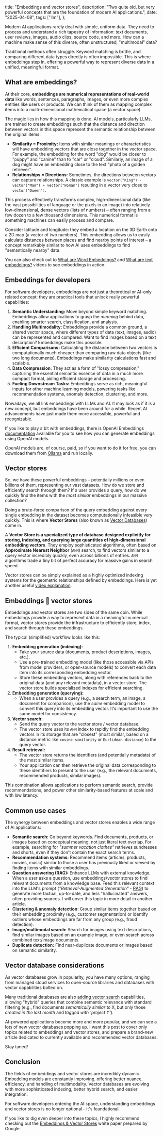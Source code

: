   title: "Embeddings and vector stores",
  description:
    "Two quite old, but very powerful concepts that are the foundation of modern AI applications.",
  date: "2025-04-08",
  tags: ["llm"],
};

Modern AI applications rarely deal with simple, uniform data. They need to process and understand a rich tapestry of information: text documents, user reviews, images, audio clips, source code, and more. How can a machine make sense of this diverse, often unstructured, "multimodal" data?

Traditional methods often struggle. Keyword matching is brittle, and comparing different data types directly is often impossible. This is where embeddings step in, offering a powerful way to represent diverse data in a unified, meaningful format.

## What are embeddings?

At their core, **embeddings are numerical representations of real-world data** like words, sentences, paragraphs, images, or even more complex entities like users or products. We can think of them as mapping complex items into a multi-dimensional mathematical space (a vector space).

The magic lies in how this mapping is done. AI models, particularly LLMs, are trained to create embeddings such that the distance and direction between vectors in this space represent the semantic relationship between the original items.

- **Similarity = Proximity:** Items with similar meanings or characteristics will have embedding vectors that are close together in the vector space. For example, the embedding for the word "dog" would be closer to "puppy" and "canine" than to "car" or "cloud". Similarly, an image of a dog might have an embedding close to the text "photo of a golden retriever".
- **Relationships = Directions:** Sometimes, the directions between vectors can capture relationships. A classic example is `vector("King") - vector("Man") + vector("Woman")` resulting in a vector very close to `vector("Queen")`.

This process effectively transforms complex, high-dimensional data (like the vast possibilities of language or the pixels in an image) into relatively low-dimensional, dense vectors (lists of numbers) – often ranging from a few dozen to a few thousand dimensions. This numerical format is something machines can easily process and compare.

Consider latitude and longitude: they embed a location on the 3D Earth onto a 2D map (a vector of two numbers). This embedding allows us to easily calculate distances between places and find nearby points of interest – a concept remarkably similar to how AI uses embeddings to find "semantically nearby" data.

You can also check out to [What are Word Embeddings?](https://www.youtube.com/watch?v=wgfSDrqYMJ4) and [What are text embeddings?](https://www.youtube.com/watch?v=vlcQV4j2kTo) videos to see embeddings in action.

## Embeddings for developers

For software developers, embeddings are not just a theoretical or AI-only related concept; they are practical tools that unlock really powerful capabilities:

1.  **Semantic Understanding:** Move beyond simple keyword matching. Embeddings allow applications to grasp the _meaning_ behind data, enabling smarter search, classification, and analysis.
2.  **Handling Multimodality:** Embeddings provide a common ground, a shared vector space, where different types of data (text, images, audio) can be represented and compared. Want to find images based on a text description? Embeddings make this possible.
3.  **Efficient Comparisons:** Calculating the distance between two vectors is computationally much cheaper than comparing raw data objects (like two long documents). Embeddings make similarity calculations fast and scalable.
4.  **Data Compression:** They act as a form of "lossy compression," capturing the essential semantic essence of data in a much more compact format, aiding efficient storage and processing.
5.  **Fueling Downstream Tasks:** Embeddings serve as rich, meaningful inputs for other machine learning models, powering tasks like recommendation systems, anomaly detection, clustering, and more.

Nowadays, we all link embeddings with LLMs and AI. It may look as if it is a new concept, but embeddings have been around for a while. Recent AI advancements have just made them more accessible, powerful and recognizable.

If you like to play a bit with embeddings, there is OpenAI Embeddings [documentation](https://platform.openai.com/docs/guides/embeddings) available for you to see how you can generate embeddings using OpenAI models.

OpenAI models are, of course, paid, so if you want to do it for free, you can download them from [Ollama](https://ollama.com/search?c=embedding) and run locally.

## Vector stores

So, we have these powerful embeddings – potentially millions or even billions of them, representing our vast datasets. How do we store and efficiently search through them? If a user provides a query, how do we quickly find the items with the _most similar_ embeddings in our massive collection?

Doing a brute-force comparison of the query embedding against every single embedding in the dataset becomes computationally infeasible very quickly. This is where **Vector Stores** (also known as [Vector Databases](https://www.youtube.com/watch?v=gl1r1XV0SLw)) come in.

A **Vector Store is a specialized type of database designed explicitly for storing, indexing, and querying large quantities of high-dimensional embedding vectors**. They employ sophisticated algorithms, often based on **Approximate Nearest Neighbor** (`ANN`) search, to find vectors similar to a query vector incredibly quickly, even across billions of entries. `ANN` algorithms trade a tiny bit of perfect accuracy for massive gains in search speed.

Vector stores can be simply explained as a highly optimized indexing systems for the geometric relationships defined by embeddings. Here is yet another useful [video explanation](https://www.youtube.com/watch?v=dN0lsF2cvm4).

## Embeddings 💓 vector stores

Embeddings and vector stores are two sides of the same coin. While embeddings provide a way to represent data in a meaningful numerical format, vector stores provide the infrastructure to efficiently store, index, and search through these embeddings.

The typical (simplified) workflow looks like this:

1.  **Embedding generation (indexing):**
    - Take your source data (documents, product descriptions, images, etc.).
    - Use a pre-trained embedding model (like those accessible via APIs from model providers, or open-source models) to convert each data item into its corresponding embedding vector.
    - Store these embedding vectors, along with references back to the original data (and any relevant metadata), in a vector store. The vector store builds specialized indexes for efficient searching.
2.  **Embedding generation (querying):**
    - When a user provides a query (e.g., a search term, an image, a document for comparison), use the _same_ embedding model to convert this query into its embedding vector. It's important to use the same model for consistency.
3.  **Vector search:**
    - Send the query vector to the vector store / vector database.
    - The vector store uses its `ANN` index to rapidly find the embedding vectors in its storage that are "closest" (most similar, based on a distance metric like `cosine similarity` or `Euclidean distance`) to the query vector.
4.  **Result retrieval:**
    - The vector store returns the identifiers (and potentially metadata) of the most similar items.
    - Your application can then retrieve the original data corresponding to these identifiers to present to the user (e.g., the relevant documents, recommended products, similar images).

This combination allows applications to perform semantic search, provide recommendations, and power other similarity-based features at scale and with low latency.

## Common use cases

The synergy between embeddings and vector stores enables a wide range of AI applications:

- **Semantic search:** Go beyond keywords. Find documents, products, or images based on conceptual meaning, not just literal text overlap. For example, searching for _"summer vacation clothes"_ retrieves sundresses and shorts, even if they don't contain the exact search terms.
- **Recommendation systems:** Recommend items (articles, products, movies, music) similar to those a user has previously liked or viewed by finding items with similar embeddings.
- **Question answering (RAG):** Enhance LLMs with external knowledge. When a user asks a question, use embeddings/vector stores to find relevant documents from a knowledge base. Feed this relevant context into the LLM's prompt (_"Retrieval-Augmented Generation"_ - [RAG](https://www.youtube.com/watch?v=oVtlp72f9NQ)) to generate more factual, up-to-date, and less "hallucinated" answers, often providing sources. I will cover this topic in more detail in another article.
- **Clustering & anomaly detection:** Group similar items together based on their embedding proximity (e.g., customer segmentation) or identify outliers whose embeddings are far from any group (e.g., fraud detection).
- **Image/multimodal search:** Search for images using text descriptions, find similar images based on an example image, or even search across combined text/image documents.
- **Duplicate detection:** Find near-duplicate documents or images based on semantic similarity.

## Vector database considerations

As vector databases grow in popularity, you have many options, ranging from managed cloud services to open-source libraries and databases with vector capabilities bolted on.

Many traditional databases are also [adding vector search](https://github.com/pgvector/pgvector) capabilities, allowing "hybrid" queries that combine semantic relevance with standard filtering (e.g., find documents _semantically similar_ to X, but only those _created in the last month_ and _tagged with 'project Y'_).

AI-powered applications become more and more popular, and we can see a lots of new vector databases popping up. I want this post to cover only topics related to embeddings and vector stores, and prepare a brand-new article dedicated to currently available and recommended vector databases.

Stay tuned!

## Conclusion

The fields of embeddings and vector stores are incredibly dynamic. Embedding models are constantly improving, offering better nuance, efficiency, and handling of multimodality. Vector databases are evolving with more sophisticated indexing, better hybrid search, and easier integration.

For software developers entering the AI space, understanding embeddings and vector stores is no longer optional – it's foundational.

If you like to dig even deeper into these topics, I highly recommend checking out the [Embeddings & Vector Stores](https://www.kaggle.com/whitepaper-embeddings-and-vector-stores) white paper prepared by Google.
